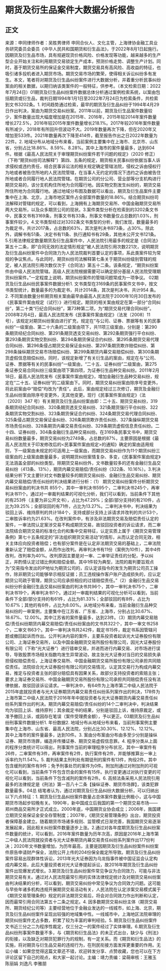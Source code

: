 # 期货及衍生品案件大数据分析报告
## 正文
来源：申同律师作者：吴胜男律师 申同合伙人、文化主管，上海律协金融工具业务研究委员会委员《中华人民共和国期货和衍生品法》，于2022年8月1日起施行。因期货及衍生品市场，具有规避现货价格风险、价格发现等功能，越来越多的生产型企业开始关注和利用期货交易锁定生产成本，预测价格走势、调整生产计划。同时，基于期货交易所的保证金交易制度，期货交易具有高风险、高收益的特征，也吸引诸多投机者进入期货市场。期货交易市场的繁荣，使得相关诉讼纠纷多有发生。本文，笔者将对期货及衍生品纠纷案件进行大数据分析，并着重分析民事纠纷案由的相关数据，以期归纳该类案件的一般特征，供参考。（本文检索日期：2022年7月24日）01期货及衍生品纠纷案件数据总体分析通过案例检索系统，以案由包括期货或衍生品，裁判日期1994年1月1日至2022年7月24日为检索条件，共检索到文书3202条。1. 时间趋势通过检索，最早的期货及衍生品纠纷于1994年4月29日作出判决，案由为期货交易纠纷案。2011年以前，期货及衍生品案件数量较少，案件数量出现大幅度增加是在2015年、2016年，2015年较2014年案件数量增长272.5%，2016年较2015年案件数量增长218.1%。2017年较2016年案件数量有所减少，2018年有所回升但波动不大。2019年数量再次下降，但在2020年又增加至533件。2021年数量再次下降至414件，截至报告作出之日2022年数量为22件。2. 地域分布从地域分布来看，当前案例主要集中在上海市、北京市、山东省，分别占比18.86%、8.59%、8.28%。其中上海市的案件量最多，达到604件。根据《最高人民法院关于审理期货纠纷案件若干问题的规定》（2020 修正）（下称“期货纠纷司法解释”）第四、五条的规定，期货相关民事纠纷依据当事人诉求侵权或违约责任，结合民事诉讼法的相关规定确定管辖法院，侵权之诉由侵权行为地或者被告住所地的人民法院管辖，在当事人无约定的情况下违约之诉由被告住所地或者合同履行地人民法院管辖。在期货公司的分公司、营业部等分支机构进行期货交易的，该分支机构住所地为合同履行地。因实物交割发生纠纷的，期货交易所住所地为合同履行地。通过地域分布图及数据可以看出，期货及衍生品案件主要集中在上海、北京，上海市地区案件占全部案件数量的18.86%。结合期货纠纷司法解释对管辖的规定，可以看到，上海拥有上海期货交易所、中国金融期货交易所两大交易所，以及众多期货公司的现状。3.案件类型分析在检索到的3202条文书中，民事文书有3169条，刑事文书有33条，刑事文书数量仅占总数的1.03%，刑事案件较少。4.文书类型经过对3202条文书类型的分析，我们发现，数量最多的为裁定书，共计2017条，占总数的63%，其次是判决书973条，占30%。除此外，调解书有51条、决定书有11条、执行通知书有29条，其他未公开文书121条。5.引用法律规定数量期货及衍生品案件中，人民法院引用最多的规定是《合同法》第五十二条，即“合同无效的法定情形规定”被人民法院引用次数221次，说明期货及衍生品纠纷案件中合同效力为人民法院裁判首要认定的事项，系此类案件较为常规的争议焦点。与此同时，期货纠纷司法解释第七条关于期货纠纷级别管辖的规定，被人民法院引用次数仅次于《合同法》第五十二条。该条规定，“期货纠纷案件由中级人民法院管辖。高级人民法院根据需要可以确定部分基层人民法院受理期货纠纷案件。”一定程度上说明，期货纠纷案件的管辖问题常成为一项争议。   02期货及衍生品纠纷民事案件数据分析1. 文书类型在3169条的民事案件文书中，按文书类型统计，数量最多的为裁定书，共计2014条，其次是判决书，共计954 条。2. 不同案由数量分析期货相关案由最早由最高人民法院于2000年10月30日发布的《民事案件案由规定（试行）》进行规定。期货的相关案由规定在第一部分“合同纠纷”，第二十类“行纪合同纠纷”，第73种第二项，为“期货交易代理合同纠纷”。2008年2月4日，最高人民法院发布《民事案件案由规定》（法发〔2008〕11 号），该规定对期货纠纷案由进行扩充，规定在“与公司、证券、票据等有关的民事纠纷”一级案由、第二十六条的二级案由项下，共11项三级案由，分别是：第290条期货经纪合同纠纷、第291条期货透支交易纠纷、第292条期货强行平仓纠纷、第293条期货实物交割纠纷、第294条期货保证合约纠纷、第295条期货交易代理合同纠纷、第296条侵占期货交易保证金纠纷、第297条期货欺诈赔偿纠纷、第298条操纵期货交易市场赔偿纠纷、第299条期货内幕交易赔偿纠纷、第300条期货虚假信息赔偿纠纷。同时，该规定新增了有关衍生品的案由，规定在与“公司、证券、票据等有关的民事纠纷”一级案由，“二十五、证券纠纷”二级案由，第275 条证券交易合同纠纷三级案由项下第四项，为证券衍生品种交易纠纷。2011年2月18日，最高人民法院发布《民事案件案由规定》，增加金融衍生品种交易纠纷，规定在“二十五、证券纠纷”的二级案由下。同时，期货交易纠纷案由除序号变更外，将此前案由中“赔偿”均改为“责任”。此后，案由规定经过三次修订，期货及金融衍生品纠纷案由除序号变更外，无其他变更。现行《民事案件案由规定》（法〔2020〕347 号）有关期货及衍生品纠纷案由即：二十五、期货交易纠纷，319条期货经纪合同纠纷、320条期货透支交易纠纷、321条期货强行平仓纠纷、322条期货实物交割纠纷、323条期货保证合约纠纷、324条期货交易代理合同纠纷、325条侵占期货交易保证金纠纷、326条期货欺诈责任纠纷、327条操纵期货交易市场责任纠纷、328条期货内幕交易责任纠纷、329条期货虚假信息责任纠纷。二十四、证券纠纷，304条金融衍生品种交易纠纷。在3169条民事文书中，期货交易纠纷数量最多，期货交易纠纷为2749条，占总数的87%，主要原因是根据《最高人民法院关于印发修改后的<民事案件案由规定>的通知》确定的案由适用规则，下一级案由未规定的可适用上一级案由，而期货交易纠纷作为11个期货纠纷三级案由的上级案由数量最多，说明期货纠纷案情复杂、多变，《民事案件案由规定》无法涵盖全部的纠纷类型。除期货交易纠纷外，文书数量较多的还有金融衍生品交易纠纷（413条、13%），期货内幕交易赔偿/责任纠纷（322条、10.16%）。3.判决结果分析下文主要针对文书数量较多的期货交易纠纷、金融衍生品交易纠纷、期货内幕交易赔偿/责任纠纷的判决结果进行分析：（1） 期货交易纠纷案件分析期货交易纠纷案由的判决书共 855个，其中一审判决书595个，二审判决书245个，再审判决书11个。通过对一审裁判结果的可视化分析，我们可以看到，当前条件下其他的有253件（主要为非公开文书），占比为47.29%；全部/部分支持的有210件，占比为39.25%；全部驳回的有71件，占比为13.27%。二审判决书中，判决结果为驳回上诉、维持原判的共计184个，支持或部分支持上诉请求并改判的共计53个，二审胜诉率约为21.63%。在改判案件中，有涉及非法期货交易及赔偿责任认定的案件，一审法院认定案涉交易不构成期货交易，故驳回投资者的诉讼请求，而二审法院结合期货交易的标准化合约和集中交易特征，认定实质上属于《期货交易管理条例》第七十五条规定的“非法组织期货交易活动”的情形，从而认定合同无效，相关主体应向投资者赔偿；也有部分案件是在认定非法期货交易的基础上，二审法院重新认定了赔偿金额，从而作出改判。再审判决书有11份（案例为10件），其中4件改判，改判率为40%。改判原因主要是对一审、二审举证责任的分配，予以纠正，并酌情认定过错比例和赔偿金额。其中1件较为典型，法院的裁判要旨观点为“交易指令发出的IP地址为期货公司的，应认定该指令的发生为期货公司员工操作，除非期货公司能够举示相反证据；员工违规操作客户账户造成损失的，应认定期货公司疏于管理，期货公司应承担相应的过错赔偿责任。”（2）金融衍生品交易纠纷分析金融衍生品交易纠纷案由的判决书共96个，其中一审判决书75个，二审判决书19个，再审判决书1个。通过对一审裁判结果的可视化分析可以看到，当前条件下全部/部分支持的有61件，占比为81.33%；全部驳回的有8件，占比为10.67%；其他的有6件，占比为8.00%。从地域分布来看，当前金融衍生品种交易纠纷的一审案例，主要集中在江苏省、广东省、上海市，分别占比30.67%、18.67%、12.00%。其中江苏省的案件量最多，达到23件。（3）期货内幕交易赔偿/责任纠纷期货内幕交易赔偿/责任纠纷案由的文书共322个，其中一审文书258个，二审文书63个。其中一审判决书共242件，裁定书15件，裁定书系因管辖问题或撤回起诉而作出。公开判决内容的案件，主要系投资者起诉光大证券股份有限公司、上海证券交易所，以及中国金融期货交易所股份有限公司，因光大证券股份有限公司（下称“光大证券”）进行错单交易，并进而进行内幕交易、对市场进行误导，导致股票市场相关指数均发生异常波动，故主张光大证券对当日的交易损失承担侵权赔偿责任，上海证券交易所、中国金融期货交易所股份有限公司承担共同赔偿责任。法院综合光大证券股份有限公司的交易情况，认定其交易行为构成内幕交易，推定与投资者主张的部分赔偿具有因果关系，故部分支持投资者的索赔主张；要求上海证券交易所、中国金融期货交易所股份有限公司承担共同赔偿责任没有法律依据，故驳回该诉讼请求。一审判决中，有64件为上海市第二中级人民法院于2015年底就投资者与光大证券期货内幕交易责任纠纷系列案作出的判决，178件为上海市第二中级人民法院于2016年年中就投资者与光大证券期货内幕交易责任纠纷系列案作出的判决。期货内幕交易赔偿/责任纠纷的14个二审判决中，判决结果均为驳回上诉、维持原判；其余裁定书的结果，分别是驳回上诉，维持原裁定，或准予撤回上诉，或因存在笔误（案件受理费金额），予以更正。03期货及衍生品纠纷刑事案件数据分析1. 年份数据2. 地域分布从地域分布来看，当前刑事案例主要集中在上海市、山东省、最高人民法院，分别占比30.30%、12.12%、12.12%。其中上海市的案件量最多，达到10件。3. 案由分布案由分布由多至少分别是操纵证券、期货市场罪，编造并传播证券、期货交易虚假信息罪。4. 程序分类从上面的程序分类统计可以得出，刑事案件当前的审理程序分布状况，其中一审案件有26件，二审案件有3件，再审案件有2件，执行案件有2件，并能够推算出一审上诉率约为11.54%。5. 裁判结果主刑判处有期徒刑的案件有13件，拘役2件。其中包含缓刑的案件有9件；免予刑事处罚的案件为0件。附加刑通过对附加刑的可视化可以看到，当前条件下件包含罚金的案件有15件。执行变更通过对执行变更的可视化可以看到，当前条件下包含减刑的案件有2件。6. 高频法条采用人民法院引用最多的法律规定是《刑法》第一百八十二条【操纵证券、期货市场罪】，该类犯罪数量最多。04总 结笔者认为，通过对期货及衍生品纠纷大数据分析，可以归纳出以下六点特征：1. 期货及衍生品纠纷案件数量占总体案件数量比例极小，这与中国期货市场起步较晚有关。1990年，新中国成立后我国的第一个期货交易市场——郑州商品交易所才正式成立。2000年底，中国期货业协会成立；2006年，我国建立期货交易保证金安全存管制度；2007年，《期货交易管理条例》出台，期货投资者保障基金建立。随着期货市场诸多规则、监管模式日渐完善，我国期货交易逐渐发展起来，因此相关纠纷案件数量逐步上涨。2.通过对各年度期货及衍生品纠纷案件数量的统计，可以看到，2016年案件数量为历年次高，原因是2016年上海市第二中级人民法院就投资者与光大证券期货内幕交易责任纠纷系列案作出177份判决；2020年文书数量增加，为历年最高，主要是因期货及衍生品纠纷案件纠纷案件原告申请财产保全，法院公开上传的204份保全裁定所导致。期货及衍生品纠纷案件容易出现群体性诉讼，2013年光大证券因为乌龙指事件被中国证监会认定构成内幕交易，此后大量投资者对光大证券提起诉讼，故2016年期货及衍生品纠纷案件出现爆发式增长。3.期货及衍生品纠纷案件常见争议为合同效力，可能与非法期货交易有关。通过对人民法院最常引用的实体法律规定统计及对期货交易纠纷案由判决结果的分析，可以看到，期货交易纠纷中常见争议为合同效力问题。这可能与早些年诸多机构违规开展期货交易活动有关，人民法院在认定涉案交易模式属于《期货交易管理条例》规定的非法期货交易后，将会对合同效力作出判断和认定，因而最常引用合同法第五十二条之规定。4. 因多数期货交易纠纷主体（期货交易所、期货经纪公司等）主要经营地位于金融业发达的一线城市，如上海、北京，期货及衍生品纠纷案件呈现出较强的地域集中性。一线城市中，上海地区法院审理的期货纠纷案件尤占多数，积累了较为丰富的审判经验。5. 期货及衍生品纠纷案件文书近三分之二为程序性裁定，仅三分之一的案件经过了实体审理。6.期货及衍生品纠纷刑事案件数量不多，与《期货和衍生品法》的未正式出台，缺少与《刑法》的衔接，以及缺乏对期货犯罪行为的规制，有一定关系。而《期货和衍生品法》的实施，将对期货与衍生品交易的违规行为，在刑民衔接方面发挥更重要的作用。无讼小编：如果您觉得这篇文章还不错，欢迎转发分享、点赞收藏，您也可以在下方评论区留下自己的观点，和大家一起讨论。主编：靖力责编：梁萌审核：王雅玉 陈丽娟 刘逸凡 李雅朋